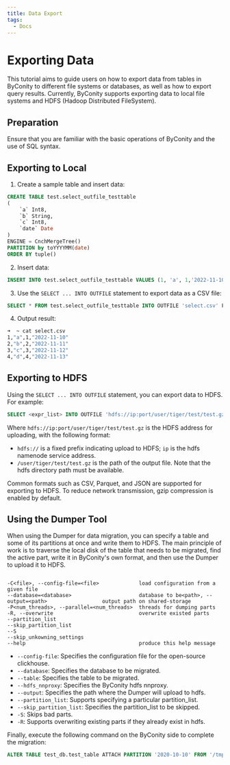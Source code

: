 ```yaml
---
title: Data Export
tags:
  - Docs
---
```


# Exporting Data

This tutorial aims to guide users on how to export data from tables in ByConity to different file systems or databases, as well as how to export query results. Currently, ByConity supports exporting data to local file systems and HDFS (Hadoop Distributed FileSystem).

## Preparation

Ensure that you are familiar with the basic operations of ByConity and the use of SQL syntax.

## Exporting to Local

1. Create a sample table and insert data:


```sql
CREATE TABLE test.select_outfile_testtable
(
    `a` Int8,
    `b` String,
    `c` Int8,
    `date` Date
)
ENGINE = CnchMergeTree()
PARTITION by toYYYYMM(date)
ORDER BY tuple()
```

2. Insert data:


```sql
INSERT INTO test.select_outfile_testtable VALUES (1, 'a', 1,'2022-11-10'), (2, 'b', 2,'2022-11-11'), (3, 'c', 3,'2022-11-12'), (4, 'd', 4,'2022-11-13');
```

3. Use the `SELECT ... INTO OUTFILE` statement to export data as a CSV file:


```sql
SELECT * FROM test.select_outfile_testtable INTO OUTFILE 'select.csv' FORMAT CSV
```

4. Output result:


```bash
➜  ~ cat select.csv
1,"a",1,"2022-11-10"
2,"b",2,"2022-11-11"
3,"c",3,"2022-11-12"
4,"d",4,"2022-11-13"
```

## Exporting to HDFS

Using the `SELECT ... INTO OUTFILE` statement, you can export data to HDFS. For example:


```sql
SELECT <expr_list> INTO OUTFILE 'hdfs://ip:port/user/tiger/test/test.gz' FORMAT format_name
```
Where `hdfs://ip:port/user/tiger/test/test.gz` is the HDFS address for uploading, with the following format:

* `hdfs://` is a fixed prefix indicating upload to HDFS; `ip` is the hdfs namenode service address.
* `/user/tiger/test/test.gz` is the path of the output file. Note that the hdfs directory path must be available.

Common formats such as CSV, Parquet, and JSON are supported for exporting to HDFS. To reduce network transmission, gzip compression is enabled by default.

## Using the Dumper Tool

When using the Dumper for data migration, you can specify a table and some of its partitions at once and write them to HDFS. The main principle of work is to traverse the local disk of the table that needs to be migrated, find the active part, write it in ByConity's own format, and then use the Dumper to upload it to HDFS.


```>

-C<file>, --config-file=<file>             load configuration from a given file
--database=<database>                      database to be<path>, --output=<path>                  output path on shared-storage
-P<num_threads>, --parallel=<num_threads>  threads for dumping parts
-R, --overwrite                            overwrite existed parts
--partition_list 
--skip_partition_list
--S
--skip_unkowning_settings
--help                                     produce this help message
```
* `--config-file`: Specifies the configuration file for the open-source clickhouse.
* `--database`: Specifies the database to be migrated.
* `--table`: Specifies the table to be migrated.
* `--hdfs_nnproxy`: Specifies the ByConity hdfs nnproxy.
* `--output`: Specifies the path where the Dumper will upload to hdfs.
* `--partition_list`: Supports specifying a particular partition_list.
* `--skip_partition_list`: Specifies the partition_list to be skipped.
* `-S`: Skips bad parts.
* `-R`: Supports overwriting existing parts if they already exist in hdfs.

Finally, execute the following command on the ByConity side to complete the migration:


```sql
ALTER TABLE test_db.test_table ATTACH PARTITION '2020-10-10' FROM '/tmp/hdfs_path/<ip>/test_db/test_table'
```
